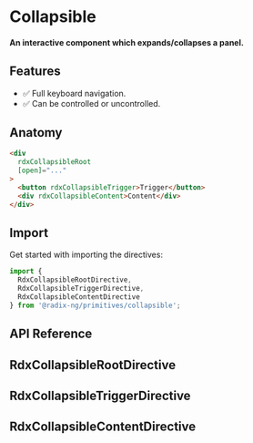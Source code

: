 
<Meta title="Primitives/Collapsible" />

# Collapsible

#### An interactive component which expands/collapses a panel.

<Canvas
  sourceState="hidden"
  of={CollapsibleStories.Default}
/>

## Features

- ✅ Full keyboard navigation.
- ✅ Can be controlled or uncontrolled.

## Anatomy

```html
<div
  rdxCollapsibleRoot
  [open]="..."
>
  <button rdxCollapsibleTrigger>Trigger</button>
  <div rdxCollapsibleContent>Content</div>
</div>
```

## Import

Get started with importing the directives:

```typescript
import {
  RdxCollapsibleRootDirective,
  RdxCollapsibleTriggerDirective,
  RdxCollapsibleContentDirective
} from '@radix-ng/primitives/collapsible';
```

## API Reference

## RdxCollapsibleRootDirective

<ArgTypes of={RdxCollapsibleRootDirective} />

## RdxCollapsibleTriggerDirective

<ArgTypes of={RdxCollapsibleTriggerDirective} />

## RdxCollapsibleContentDirective

<ArgTypes of={RdxCollapsibleContentDirective} />
